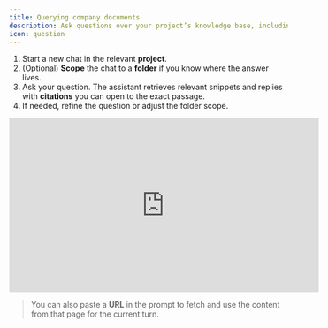 ```yaml
---
title: Querying company documents
description: Ask questions over your project’s knowledge base, including connected repositories.
icon: question
---
```


1. Start a new chat in the relevant **project**.
2. (Optional) **Scope** the chat to a **folder** if you know where the answer lives.
3. Ask your question. The assistant retrieves relevant snippets and replies with **citations** you can open to the exact passage.
4. If needed, refine the question or adjust the folder scope.

<iframe 
  width="560" 
  height="315" 
  src="https://www.youtube.com/embed/2rAITneTnDs" 
  title="Zylon Workspace - Ask Chat with sources" 
  style={{ borderRadius: "12px" }}
  frameBorder="0" 
  allow="accelerometer; autoplay; clipboard-write; encrypted-media; gyroscope; picture-in-picture" 
  allowFullScreen
></iframe>

> You can also paste a **URL** in the prompt to fetch and use the content from that page for the current turn.
